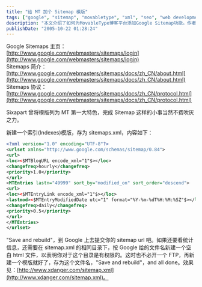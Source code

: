 ```yaml
---
title: "给 MT 加个 Sitemap 模版"
tags: ["google", "sitemap", "movabletype", "xml", "seo", "web development", "blogging", "sixapart", "tech"]
description: "本文介绍了如何为MovableType博客平台添加Google Sitemap功能。作者首先提供了Google Sitemaps的相关链接，包括主页、简介和协议文档，然后详细说明了实现步骤：只需创建一个新的索引模板，将其保存为sitemaps.xml，并填入适当的XML代码。文章提供了完整的模板代码，包括如何正确设置URL、更新频率和优先级等参数。最后，作者还提到了如何通过创建一个空白HTML文件来验证目录权限，使Google能够查看统计信息。整个过程充分利用了MovableType的模板系统，无需额外的FTP操作即可完成。"
publishDate: "2005-10-22 01:28:24"
---
```


Google Sitemaps 主页：[http://www.google.com/webmasters/sitemaps/login](http://www.google.com/webmasters/sitemaps/login)  
Sitemaps 简介：[http://www.google.com/webmasters/sitemaps/docs/zh_CN/about.html](http://www.google.com/webmasters/sitemaps/docs/zh_CN/about.html)  
Sitemaps 协议：[http://www.google.com/webmasters/sitemaps/docs/zh_CN/protocol.html](http://www.google.com/webmasters/sitemaps/docs/zh_CN/protocol.html)

Sixapart 曾将模版列为 MT 第一大特色，完成 Sitemap 这样的小事当然不费吹灰之力。

新建一个索引(Indexes)模版，存为 sitemaps.xml，内容如下：

```xml
<?xml version="1.0" encoding="UTF-8"?>
<urlset xmlns="http://www.google.com/schemas/sitemap/0.84">
<url>
<loc><$MTBlogURL encode_xml="1"$></loc>
<changefreq>hourly</changefreq>
<priority>1.0</priority>
</url>
<MTEntries lastn="49999" sort_by="modified_on" sort_order="descend">
<url>
<loc><$MTEntryLink encode_xml="1"$></loc>
<lastmod><$MTEntryModifiedDate utc="1" format="%Y-%m-%dT%H:%M:%SZ"$></lastmod>
<changefreq>daily</changefreq>
<priority>0.5</priority>
</url>
</MTEntries>
</urlset>
```

"Save and rebuild"，到 Google 上去提交你的 sitemap url 吧。如果还要看统计信息，还需要在 sitemap.xml 的相同目录下，按 Google 给的文件名新建一个空白 html 文件，以表明你对于这个目录是有权限的。这时也不必开一个 FTP，再新建一个模版就好了，存为这个文件名，"Save and rebuild"，and all done。效果见：[http://www.xdanger.com/sitemap.xml](http://www.xdanger.com/sitemap.xml)。